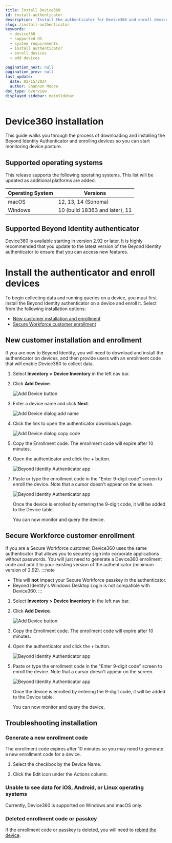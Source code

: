 ```yaml
---
title: Install Device360
id: install-authenticator
description: 'Install the authenticator for Device360 and enroll devices'
slug: /install-authenticator
keywords:
  - device360
  - supported OS
  - system requirements
  - install authenticator
  - enroll devices
  - add devices

pagination_next: null
pagination_prev: null
last_update:
  date: 02/15/2024
  author: Shannon Moore
doc_type: overview
displayed_sidebar: mainSidebar
---
```

# Device360 installation
This guide walks you through the process of downloading and installing the Beyond Identity Authenticator and enrolling devices so you can start monitoring device posture.  

## Supported operating systems
This release supports the following operating systems. This list will be updated as additional platforms are added. 

| **Operating System** | **Versions**                   | 
|----------------------|--------------------------------|
| macOS                | 12, 13, 14 (Sonoma)            |
| Windows              | 10 (build 18363 and later), 11 |

## Supported Beyond Identity authenticator

Device360 is available starting in version 2.92 or later. It is highly recommended that you update to the latest version of the Beyond Identity authenticator to ensure that you can access new features.  


# Install the authenticator and enroll devices
To begin collecting data and running queries on a device, you must first install the Beyond Identity authenticator on a device and enroll it. Select from the following installation options:

- [New customer installation and enrollment](#new-customer-installation-and-enrollment)
- [Secure Workforce customer enrollment](#secure-workforce-customer-enrollment)

 
## New customer installation and enrollment 
If you are new to Beyond Identity, you will need to download and install the authenticator on devices, and then provide users with an enrollment code that will enable Device360 to collect data. 

1. Select **Inventory > Device Inventory** in the left nav bar. 

2. Click **Add Device**.

   ![Add Device button](../images/devices/add-device.png)

3. Enter a device name and click **Next**.
   
   ![Add Device dialog add name](../images/devices/device-name.png)

4. Click the link to open the authenticator downloads page.
   
   ![Add Device dialog copy code](../images/devices/enrollment-code-copy.png)

5. Copy the Enrollment code. The enrollment code will expire after 10 minutes. 

6. Open the authenticator and click the + button.

   ![Beyond Identity Authenticator app](../images/devices/authenticator-add-passkey.png)

7. Paste or type the enrollment code in the "Enter 9-digit code" screen to enroll the device. Note that a cursor doesn't appear on the screen.

   ![Beyond Identity Authenticator app](../images/devices/authenticator-paste-code.png)   

   Once the device is enrolled by entering the 9-digit code, it will be added to the Device table.
   
   You can now monitor and query the device.


## Secure Workforce customer enrollment
If you are a Secure Workforce customer, Device360 uses the same authenticator that allows you to securely sign into corporate applications without passwords. You will just need to generate a Device360 enrollment code and add it to your existing version of the authenticator (minimum version of 2.92). 
:::note 
- This will **not** impact your Secure Workforce passkey in the authenticator.
- Beyond Identity's Windows Desktop Login is not compatible with Device360.
:::
1. Select **Inventory > Device Inventory** in the left nav bar. 

2. Click **Add Device**.

   ![Add Device button](../images/devices/add-device.png)

4. Copy the Enrollment code. The enrollment code will expire after 10 minutes. 

5. Open the authenticator and click the + button.

   ![Beyond Identity Authenticator app](../images/devices/authenticator-add-passkey.png)

6. Paste or type the enrollment code in the "Enter 9-digit code" screen to enroll the device. Note that a cursor doesn't appear on the screen.

   ![Beyond Identity Authenticator app](../images/devices/authenticator-paste-code.png)   

   Once the device is enrolled by entering the 9-digit code, it will be added to the Device table.
   
   You can now monitor and query the device.

## Troubleshooting installation

### Generate a new enrollment code
The enrollment code expires after 10 minutes so you may need to generate a new enrollment code for a device. 

  1. Select the checkbox by the Device Name. 
  
  2. Click the Edit icon under the Actions column.


### Unable to see data for iOS, Android, or Linux operating systems
Currently, Device360 is supported on Windows and macOS only. 

### Deleted enrollment code or passkey 
If the enrollment code or passkey is deleted, you will need to [rebind the device](/docs/device-inventory#rebind-devices).